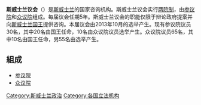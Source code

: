 {{NoteTA
|G1=地名
|1=zh-cn:斯威士兰议会;zh-hk:斯威士蘭國會;zh-tw:史瓦帝尼國會;
}}
{{Infobox legislature
 | name               = 斯威士兰议会<br>Parliament of Eswatini
 | coa_pic            = 
 | coa_res            = 
 | session_room       = 
 | session_res        = 
 | house_type         = 两院制
 | body               = 
 | houses             = [[史瓦帝尼眾議院|众议院]]<br>[[史瓦帝尼參議院|参议院]]
 | leader1_type       = 
 | leader1            = 
 | party1             = 
 | election1          = 
 | leader2_type       = 
 | leader2            = 
 | party2             = 
 | election2          = 
 | members            = 
 | house1             = 
 | house2             = 
 | structure1         = 
 | structure1_res     = 
 | structure2         = 
 | structure2_res     = 
 | political_groups1  =
 | last_election1     = 
 | last_election2     = 
 | meeting_place      = {{flag|斯威士兰}}[[洛班巴|洛班巴]][[埃斯瓦蒂尼议会大厦|议会大厦]]
 | website            = {{URL|www.gov.sz}}
}}
'''斯威士兰议会'''（{{lang-en|Parliament of Eswatini}}）是[[斯威士兰|斯威士兰]]的国家咨询机构。斯威士兰议会实行[[两院制|两院制]]，由[[史瓦帝尼參議院|参议院]]和[[史瓦帝尼眾議院|众议院]]组成。每届议会任期5年。斯威士兰议会的职能仅限于辩论政府提案并向[[斯威士兰国王|斯威士兰国王]]提供咨询。本届议会由2013年10月的选举产生。现有参议院议员30名，其中20名由国王任命，10名由众议院议员选举产生。众议院议员65名，其中10名由国王任命，另55名由选举产生。

==組成==
*[[史瓦帝尼參議院|参议院]]
*[[史瓦帝尼眾議院|众议院]]

{{非洲题目|议会}}

[[Category:斯威士兰政治|Category:斯威士兰政治]]
[[Category:各国立法机构|Category:各国立法机构]]